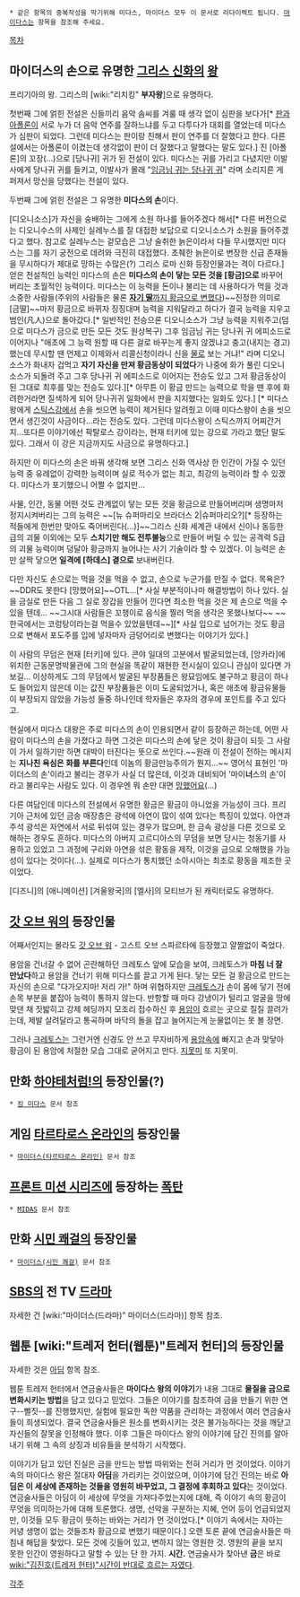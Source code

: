  * 같은 항목의 중복작성을 막기위해 미다스, 마이더스 모두 이 문서로 리다이렉트 됩니다. [[마이다스]]는 항목을 참조해 주세요.

[[목차]]
== '''마이더스의 손'''으로 유명한 [[그리스 신화]]의 [[왕]] ==
프리기아의 왕. 그리스의 [wiki:"리치킹" '''부자왕''']으로 유명하다.

첫번째 그에 얽힌 전설은 신들끼리 음악 솜씨를 겨룰 때 생각 없이 심판을 보다가[* [[판]]과 [[아폴론]]이 서로 누가 더 음악 연주를 잘하느냐를 두고 다투다가 대회를 열었는데 미다스가 심판이 되었다. 그런데 미다스는 판이랑 친해서 판이 연주를 더 잘했다고 한다. 다른 설에서는 아폴론이 이겼는데 생각없이 판이 더 잘했다고 말했다는 말도 있다.] 진 [아폴론]의 꼬장(...)으로 [당나귀] 귀가 된 전설이 있다. 미다스는 귀를 가리고 다녔지만 이발사에게 당나귀 귀를 들키고, 이발사가 몰래 "[[임금님 귀는 당나귀 귀]]" 라며 소리지른 게 퍼져서 망신을 당했다는 전설이 있다.

두번째 그에 얽힌 전설은 그 유명한 '''미다스의 손'''이다.

[디오니소스]가 자신을 숭배하는 그에게 소원 하나를 들어주겠다 해서[* 다른 버전으로는 디오니수스의 사제인 실레누스를 잘 대접한 보답으로 디오니소스가 소원을 들어주겠다고 했다. 참고로 실레누스는 겉모습은 그냥 술취한 늙은이라서 다들 무시했지만 미다스는 그를 자기 궁전으로 데려와 극진히 대접했다. 초췌한 늙은이로 변장한 신급 존재들을 무시하다가 제대로 망하는 수많은(?) 그리스 로마 신화 등장인물과는 격이 다르다.] 얻은 전설적인 능력인 미다스의 손은 '''미다스의 손이 닿는 모든 것을 [황금]으로''' 바꾸어 버리는 초월적인 능력이다. 미다스는 이 능력을 돈이나 불리는 데 사용하다가 먹을 것과 소중한 사람들(주위의 사람들은 물론 [http://upload.wikimedia.org/wikipedia/commons/thumb/d/d6/Midas_gold2.jpg/220px-Midas_gold2.jpg '''자기 딸'''까지 황금으로 변했다])~~진정한 의미로 [금딸]~~마저 황금으로 바뀌자 징징대며 능력을 지워달라고 하다가 결국 능력을 지우고 범인(凡人)으로 돌아갔다.[* 일반적인 전승으론 디오니소스가 그냥 능력을 지워주고(덤으로 미다스가 금으로 만든 모든 것도 원상복구) 그후 임금님 귀는 당나귀 귀 에피소드로 이어지나 "애초에 그 능력 원할 때 다른 걸로 바꾸는게 좋지 않겠냐고 충고(내지는 경고)했는데 무시할 땐 언제고 이제와서 리콜신청이라니 신을 [[물]]로 보는 거냐!" 라며 디오니소스가 화내자 겁먹고 '''자기 자신을 만져 황금동상이 되었다'''가 나중에 화가 풀린 디오니소스가 되돌려 주고 그후 당나귀 귀 에피소드로 이어지는 전승도 있고 그저 황금동상이 된 그대로 최후를 맞는 전승도 있다.][* 아무튼 이 황금 만드는 능력으로 학을 뗀 후에 화려한거라면 질색하게 되어 당나귀귀 일화에서 판을 지지했다는 일화도 있다.] [* 미다스왕에게 [[스틱스]]강에서 손을 씻으면 능력이 제거된다 알려줬고 이때 미다스왕이 손을 씻으면서 생긴것이 사금이다...라는 전승도 있다. 그런데 미다스왕이 스틱스까지 어찌간거지...또다른 이야기에선 팍탈로스 강이라는, 현재 터키에 있는 강으로 가라고 했단 말도 있다. 그래서 이 강은 지금까지도 사금으로 유명하다고.]

하지만 이 미다스의 손은 바꿔 생각해 보면 그리스 신화 역사상 한 인간이 가질 수 있던 능력 중 유례없이 강력한 능력이며 실로 적수가 없는 최고, 최강의 능력이라 할 수 있겠다. 미다스가 포기했으니 어쩔 수 없지만...

사물, 인간, 동물 어떤 것도 관계없이 닿는 모든 것을 황금으로 만들어버리며 생명마저 정지시켜버리는 그의 능력은 ~~[뉴 슈퍼마리오 브라더스 2|슈퍼마리오?][* 등장하는 적들에게 한번만 맞아도 죽어버린다(...)]~~그리스 신화 세계관 내에서 신이나 동등한 급의 괴물 이외에는 모두 '''스치기만 해도 전투불능'''으로 만들어 버릴 수 있는 공격력 S급의 괴물 능력이며 덩달아 황금까지 늘어나는 사기 기술이라 할 수 있겠다. 이 능력은 손만 살짝 닿으면 '''일격에 [하데스] 곁으로''' 보내버린다. 

다만 자신도 손으로는 먹을 것을 먹을 수 없고, 손으로 누군가를 만질 수 없다. 목욕은? ~~DDR도 못한다 [망했어요]~~OTL...[* 사실 부분적이나마 해결방법이 하나 있다. 실을 금실로 만든 다음 그 실로 장갑을 만들어 낀다면 최소한 먹을 것은 제 손으로 먹을 수 있을 텐데... ~~그시대 사람들은 꼬챙이로 음식을 찔러 먹을 생각은 못했나보다~~ ~~한국에서는 코렁탕이라는걸 먹을수 있었을텐데~~][* 사실 입으로 넘어가는 것도 황금으로 변해서 포도주를 입에 넣자마자 금덩어리로 변했다는 이야기가 있다.]

이 사람의 무덤은 현재 [터키]에 있다. 콘야 일대의 고분에서 발굴되었는데, [앙카라]에 위치한 근동문명박물관에 그의 현실을 똑같이 재현한 전시실이 있으니 관심이 있다면 가보길... 이상하게도 그의 무덤에서 발굴된 부장품들은 왕묘임에도 불구하고 황금이 하나도 들어있지 않은데 이는 값진 부장품들은 이미 도굴되었거나, 혹은 애초에 황금유물들이 부장되지 않았을 가능성 둘중 하나인데 학자들은 후자의 경우에 포인트를 주고 있다고.

현실에서 미다스 대왕은 주로 미다스의 손이 인용되면서 같이 등장하곤 하는데, 어떤 사람이 미다스의 손을 가졌다고 하면 그것은 미다스의 손에 닿은 것이 황금이 되듯 그 사람이 가서 일하기만 하면 대박이 터진다는 뜻으로 쓰인다.~~원래 이 전설이 전하는 메시지는 '''지나친 욕심은 화를 부른다'''인데 이놈의 황금만능주의가 뭔지...~~ 영어식 표현인 '마이더스의 손'이라고 불리는 경우가 사실 더 많은데, 이것과 대비되어 '마이'''너'''스의 손'이라고 불리우는 사람도 있다. 이 경우엔 뭐 손만 대면 [[망했어요]](...)

다른 여담인데 미다스의 전설에서 유명한 황금은 황금이 아니었을 가능성이 크다. 프리기아 근처에 있던 금송 매장층은 광석에 아연이 많이 섞여 있다는 특징이 있었다. 아연과 주석 광석은 자연에서 서로 뒤섞여 있는 경우가 많으며, 한 금속 광상을 다른 것으로 오해하는 경우도 흔하다. 미다스의 아버지 고르디아스의 무덤을 보면 당시는 청동기를 사용하고 있었고 그 과정에 구리와 아연을 섞은 황동을 제작, 이것을 금으로 오해했을 가능성이 있다는 것이다(...). 실제로 미다스가 통치했던 소아시아는 최초로 황동을 제조한 곳이었다.

[디즈니]의 [애니메이션] [겨울왕국]의 [엘사]의 모티브가 된 캐릭터로도 유명하다.
== [[갓 오브 워]]의 등장인물 ==
어째서인지는 몰라도 [[갓 오브 워]] - 고스트 오브 스파르타에 등장했고 얄짤없이 죽었다.

용암을 건너갈 수 없어 곤란해하던 크레토스 앞에 모습을 보여, 크레토스가 '''마침 너 잘 만났다'''하고 용암을 건너기 위해 미다스를 끌고 가게 된다. 닿는 모든 걸 황금으로 만드는 자신의 손으로 "다가오지마! 저리 가!" 하며 위협하지만 [[크레토스]]가 손이 몸에 닿기 전에 손목 부분을 붙잡아 능력이 통하지 않는다. 반항할 때 마다 강냉이가 털리고 얼굴을 땅에 맞댄 채 짓밟히고 강제 헤딩까지 모조리 접수하신 후 [[용암]]이 흐르는 곳으로 질질 끌려가는데, 제발 살려달라고 통곡하며 바닥의 돌을 잡고 늘어지는게 눈물없이는 못 볼 장면.

그러나 [[크레토스]]는 그런거엔 신경도 안 쓰고 무자비하게 [[용암]]속에 빠지고 손과 맞닿아 황금이 된 용암에 처절한 모습 그대로 굳어지고 만다. [[지못미]] 또 지못미.

== 만화 [[하야테처럼!]]의 등장인물(?) ==
 * [[킹 미다스]] 문서 참조

== 게임 [[타르타로스 온라인]]의 등장인물 ==
 * [[마이더스(타르타로스 온라인)]] 문서 참조

== [[프론트 미션 시리즈]]에 등장하는 [[폭탄]] ==
 * [[MIDAS]] 문서 참조

== 만화 [[시민 쾌걸]]의 등장인물 ==
 * [[마이더스(시민 쾌걸)]] 문서 참조

== [[SBS]]의 전 TV [[드라마#s-2|드라마]]  ==
자세한 건 [wiki:"마이더스(드라마)" 마이더스(드라마)] 항목 참조.

== 웹툰 [wiki:"트레저 헌터(웹툰)"트레저 헌터]의 등장인물 ==
자세한 것은 [[아딤]] 항목 참조.

웹툰 트레저 헌터에서 연금술사들은 '''마이다스 왕의 이야기'''가 내용 그대로 '''물질을 금으로 변화시키는 방법'''을 담고 있다고 믿었다. 그들은 이야기를 참조하여 금을 만들기 위한 연구--뻘짓--를 진행했지만, 실험에 필요한 독한 약품을 관리하는 과정에서 여러 연금술사들이 희생되었다. 결국 연금술사들은 원소를 변화시키는 것은 불가능하다는 것을 깨닫고 자신들의 잘못을 인정해야 했다. 이후 그들은 마이다스 왕의 이야기에 담긴 진의를 알아내기 위해 그 속의 상징과 비유들을 분석하기 시작했다.

이야기가 담고 있던 진실은 금을 만드는 방법 따위와는 전혀 거리가 먼 것이었다. 이야기 속의 마이다스 왕은 절대자 '''아딤'''을 가리키는 것이었으며, 이야기에 담긴 진의는 바로 '''아딤은 이 세상에 존재하는 것들을 영원히 바꾸었고, 그 결정에 후회하고 있다'''는 것이었다. 연금술사들은 아딤이 이 세상에 무엇을 가져다주었는지에 대해, 즉 이야기 속의 황금이 무엇을 의미하는가에 대해 토론했다. 생명, 선악을 구분하는 지혜, 언어 등이 언급되었지만, 이것들 모두 황금이 뜻하는 바와는 거리가 먼 것이었다.[* 이야기 속에서는 자아는 커녕 생명이 없는 것들조차 황금으로 변했기 때문이다.] 오랜 토론 끝에 연금술사들은 마침내 해답을 찾았다. 모든 것에 깃들어 있고, 변하지 않는 영원한 것. 영원의 끝을 보지 못한 인간이 영원하다고 말할 수 있는 단 한 가지. '''시간.''' 연금술사가 찾아낸 '''금'''은 바로 [[wiki:"김진호(트레저 헌터)"시간이 반대로 흐르는 자]]였다.

[[각주]]
